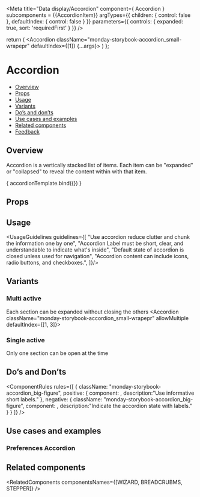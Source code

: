 
<Meta
  title="Data display/Accordion"
  component={ Accordion }
  subcomponents = {{AccordionItem}}
  argTypes={{
    children: { control: false },
    defaultIndex: { control: false }
  }}
  parameters={{
    controls: {
      expanded: true,
      sort: 'requiredFirst'
    }
  }}
/>

<!--- Component template -->

  return (
    <Accordion className="monday-storybook-accordion_small-wrapepr" defaultIndex={[1]} {...args}>
      <AccordionItem title="Notifications" />
      <AccordionItem title="Setting" />
      <AccordionItem title="Info" />
      <AccordionItem title="Profile" />
      <AccordionItem title="Permisions" />
      <AccordionItem title="Seurity" />
      <AccordionItem title="Connectivity" />
      <AccordionItem title="Integration" />
      <AccordionItem title="Assets" />
    </Accordion>
  )
};

<!--- Component documentation -->

# Accordion
- [Overview](#overview)
- [Props](#props)
- [Usage](#usage)
- [Variants](#variants)
- [Do’s and don’ts](#dos-and-donts)
- [Use cases and examples](#use-cases-and-examples)
- [Related components](#related-components)
- [Feedback](#feedback)

## Overview
Accordion is a vertically stacked list of items. Each item can be "expanded" or "collapsed" to reveal the content within with that item.

<Canvas>
  <Story name="Overview" args={ {} }>
    { accordionTemplate.bind({}) }
  </Story>
</Canvas>

## Props
<ArgsTable story="Overview" />

## Usage
<UsageGuidelines guidelines={[
  "Use accordion reduce clutter and chunk the information one by one",
  "Accordion Label must be short, clear, and understandable to indicate what's inside",
  "Default state of accordion is closed unless used for navigation",
  "Accordion content can include icons, radio buttons, and checkboxes.",
]}/>

## Variants
### Multi active
Each section can be expanded without closing the others
<Canvas>
  <Story name="Multi active" play={accordionMultiActivePlaySuite}>
    <Accordion className="monday-storybook-accordion_small-wrapepr" allowMultiple defaultIndex={[1, 3]}>
      <AccordionItem title="Notifications"><div className="monday-storybook-accordion_small-box" /></AccordionItem>
      <AccordionItem title="Setting"><div className="monday-storybook-accordion_small-box" /></AccordionItem>
      <AccordionItem title="Connectivity"><div className="monday-storybook-accordion_small-box" /></AccordionItem>
      <AccordionItem title="Integration"><div className="monday-storybook-accordion_small-box" /></AccordionItem>
      <AccordionItem title="Assets"><div className="monday-storybook-accordion_small-box" /></AccordionItem>
    </Accordion>
  </Story>
</Canvas>

### Single active
Only one section can be open at the time
<Canvas>
  <Story name="Single active" play={accordionSingleActivePlaySuite}>
    <Accordion className="monday-storybook-accordion_small-wrapepr" defaultIndex={[1]}>
      <AccordionItem title="Notifications"><div className="monday-storybook-accordion_small-box" /></AccordionItem>
      <AccordionItem title="Setting"><div className="monday-storybook-accordion_small-box" /></AccordionItem>
      <AccordionItem title="Connectivity"><div className="monday-storybook-accordion_small-box" /></AccordionItem>
      <AccordionItem title="Integration"><div className="monday-storybook-accordion_small-box" /></AccordionItem>
      <AccordionItem title="Assets"><div className="monday-storybook-accordion_small-box" /></AccordionItem>
    </Accordion>
  </Story>
</Canvas>

## Do’s and Don’ts
<ComponentRules
  rules={[
    {
      className: "monday-storybook-accordion_big-figure",
      positive: {
        component:
          <Accordion className="monday-storybook-accordion_box-small">
            <AccordionItem title="Notifications" />
            <AccordionItem title="Security" />
            <AccordionItem title="InfoAssets" />
          </Accordion>,
        description:"Use informative short labels."
      },
      negative: {
        className: "monday-storybook-accordion_big-figure",
        component:
          <Accordion className="monday-storybook-accordion_box-small">
            <AccordionItem title="Closed" />
            <AccordionItem title="Closed" />
            <AccordionItem title="Closed" />
          </Accordion>,
        description:"Indicate the accordion state with labels."
      }
    }
  ]}
/>

## Use cases and examples
### Preferences Accordion
<Canvas>
  <Story name="Preferences Accordion">
    <Accordion className="monday-storybook-accordion_wrapper" defaultIndex={[0]}>
      <AccordionItem title="In monday">
        <div className="monday-storybook-accordion_checkbox-wrapper">
          <Checkbox label="Likes my update" checked />
          <Checkbox label="Replies to my update" />
          <Checkbox label="Replies or likes a conversation I'm a part of" checked />
          <Checkbox label="Subscribes me to a Board/Item/Team" checked />
          <Checkbox label="Writes an update on an items I'm subscribed to" checked />
        </div>
      </AccordionItem>
    </Accordion>
  </Story>
</Canvas>

## Related components
<RelatedComponents componentsNames={[WIZARD, BREADCRUBMS, STEPPER]} />
